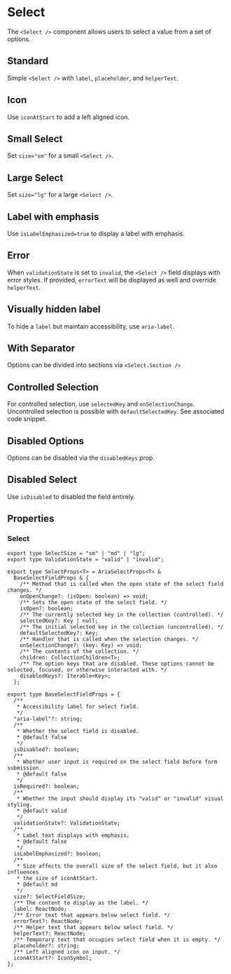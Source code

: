 
<Meta of={SelectStories} />

# Select

The `<Select />` component allows users to select a value from a set of options.

## Standard

Simple `<Select />` with `label`, `placeholder`, and `helperText`.

<Canvas of={SelectStories.Standard} />

## Icon

Use `iconAtStart` to add a left aligned icon.

<Canvas of={SelectStories.Icon} />

## Small Select

Set `size="sm"` for a small `<Select />`.

<Canvas of={SelectStories.SmallSelect} />

## Large Select

Set `size="lg"` for a large `<Select />`.

<Canvas of={SelectStories.LargeSelect} />

## Label with emphasis

Use `isLabelEmphasized=true` to display a label with emphasis.

<Canvas of={SelectStories.LabelWithEmphasis} />

## Error

When `validationState` is set to `invalid`, the `<Select />` field displays with error styles. If provided,
`errorText` will be displayed as well and override `helperText`.

<Canvas of={SelectStories.Error} />

## Visually hidden label

To hide a `label` but maintain accessibility, use `aria-label`.

<Canvas of={SelectStories.VisuallyHiddenLabel} />

## With Separator

Options can be divided into sections via `<Select.Section />`

<Canvas of={SelectStories.WithSeparator} />

## Controlled Selection

For controlled selection, use `selectedKey` and `onSelectionChange`. Uncontrolled selection is possible with `defaultSelectedKey`. See associated code snippet.

<Canvas of={SelectStories.ControlledSelection} />

## Disabled Options

Options can be disabled via the `disabledKeys` prop.

<Canvas of={SelectStories.DisabledOptions} />

## Disabled Select

Use `isDisabled` to disabled the field entirely.

<Canvas of={SelectStories.DisabledSelect} />

## Properties

### Select

```tsx
export type SelectSize = "sm" | "md" | "lg";
export type ValidationState = "valid" | "invalid";

export type SelectProps<T> = AriaSelectProps<T> &
  BaseSelectFieldProps & {
    /** Method that is called when the open state of the select field changes. */
    onOpenChange?: (isOpen: boolean) => void;
    /** Sets the open state of the select field. */
    isOpen?: boolean;
    /** The currently selected key in the collection (controlled). */
    selectedKey?: Key | null;
    /** The initial selected key in the collection (uncontrolled). */
    defaultSelectedKey?: Key;
    /** Handler that is called when the selection changes. */
    onSelectionChange?: (key: Key) => void;
    /** The contents of the collection. */
    children: CollectionChildren<T>;
    /** The option keys that are disabled. These options cannot be selected, focused, or otherwise interacted with. */
    disabledKeys?: Iterable<Key>;
  };

export type BaseSelectFieldProps = {
  /**
   * Accessibility label for select field.
   */
  "aria-label"?: string;
  /**
   * Whether the select field is disabled.
   * @default false
   */
  isDisabled?: boolean;
  /**
   * Whether user input is required on the select field before form submission.
   * @default false
   */
  isRequired?: boolean;
  /**
   * Whether the input should display its "valid" or "invalid" visual styling.
   * @default valid
   */
  validationState?: ValidationState;
  /**
   * Label text displays with emphasis.
   * @default false
   */
  isLabelEmphasized?: boolean;
  /**
   * Size affects the overall size of the select field, but it also influences
   * the size of iconAtStart.
   * @default md
   */
  size?: SelectFieldSize;
  /** The content to display as the label. */
  label: ReactNode;
  /** Error text that appears below select field. */
  errorText?: ReactNode;
  /** Helper text that appears below select field. */
  helperText?: ReactNode;
  /** Temporary text that occupies select field when it is empty. */
  placeholder?: string;
  /** Left aligned icon on input. */
  iconAtStart?: IconSymbol;
};
```
